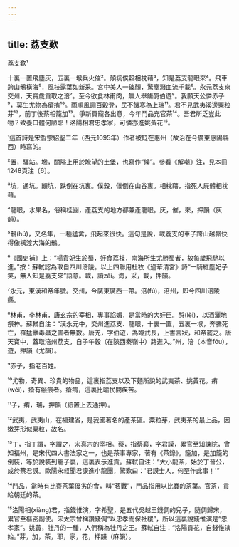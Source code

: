 ```yaml
---
---
---
```

title: 荔支歎
---




荔支歎¹

十裏一置飛塵灰，五裏一堠兵火催²。顛坑僕穀相枕藉³，知是荔支龍眼來⁴。飛車跨山鶻橫海⁵，風枝露葉如新采。宮中美人一破顏，驚塵濺血流千載⁶。永元荔支來交州，天寶歲貢取之涪⁷。至今欲食林甫肉，無人舉觴酹伯遊⁸。我願天公憐赤子⁹，莫生尤物為瘡痏¹⁰。雨順風調百穀登，民不饑寒為上瑞¹¹。君不見武夷溪邊粟粒芽¹²，前丁後蔡相籠加¹³。爭新買寵各出意，今年鬥品充官茶¹⁴。吾君所乏豈此物？致養口體何陋耶！洛陽相君忠孝家，可憐亦進姚黃花¹⁵。

¹這首詩是宋哲宗紹聖二年（西元1095年）作者被貶在惠州（故治在今廣東惠陽縣西）時寫的。

²置，驛站。堠，關隘上用於瞭望的土堡，也寫作“候”。參看《解嘲》注，見本冊1248頁注〔6〕。

³坑，通坑。顛坑，跌倒在坑裏。僕穀，僕倒在山谷裏。相枕藉，指死人屍體相枕藉。

⁴龍眼，水果名，俗稱桂圓，產荔支的地方都兼產龍眼。灰，催，來，押韻（灰韻）。

⁵鶻(hú)，又名隼，一種猛禽，飛起來很快。這句是說，載荔支的車子跨山越嶺快得像橫渡大海的鶻。

⁶《國史補》上：“楊貴妃生於蜀，好食荔枝，南海所生尤勝蜀者，故每歲飛馳以進。”按：蘇軾認為取自四川涪陵。以上四聯用杜牧《過華清宮》詩“一騎紅塵妃子笑，無人知是荔支來”語意。載，讀zǎi。海，采，載，押韻。

⁷永元，東漢和帝年號。交州，今廣東廣西一帶。涪(fú)，涪州，即今四川涪陵縣。

⁸林甫，李林甫，唐玄宗的宰相，專事諂媚，是當時的大奸臣。酹(lèi)，以酒灑地祭神。蘇軾自注：“漢永元中，交州進荔支、龍眼，十裏一置，五裏一堠，奔騰死亡，罹猛獸毒蟲之害者無數。唐羌，字伯遊，為臨武長，上書言狀，和帝罷之。唐天寶中，蓋取涪州荔支，自子午穀（在陝西秦嶺中）路進入。”州，涪（本音fóu），遊，押韻（尤韻）。

⁹赤子，指老百姓。

¹⁰尤物，奇異、珍貴的物品，這裏指荔支以及下麵所說的武夷茶、姚黃花。痏(wěi)，瘡有瘢痕者。瘡痏，這裏比喻民間疾苦。

¹¹子，痏，瑞，押韻（紙置上去通押）。

¹²武夷，武夷山，在福建省，是我國著名的產茶區。粟粒芽，武夷茶的最上品，因嫩芽形似粟粒，故名。

¹³丁，指丁謂，字謂之，宋真宗的宰相。蔡，指蔡襄，字君謨，累官至知諫院，曾知福州，是宋代四大書法家之一，也是茶事專家，著有《茶錄》。籠加，是加籠的倒裝，等於說裝到籠子裏，這裏表示進貢。蘇軾自注：“大小龍茶，始於丁晉公，成於蔡君謨。歐陽永叔聞君謨進小龍團，驚歎曰：'君謨士人，何至作此事！'”

¹⁴鬥品，當時有比賽茶葉優劣的會，叫“茗戰”，鬥品指用以比賽的茶葉。官茶，貢給朝廷的茶。

¹⁵洛陽相(xiàng)君，指錢惟演，字希聖，是五代吳越王錢倜的兒子，隨倜歸宋，累官至樞密副使。宋太宗曾稱讚錢倜“以忠孝而保社稷”，所以這裏說錢惟演是“忠孝家”。姚黃，牡丹的一種，人們稱為牡丹之王。蘇軾自注：“洛陽貢花，自錢惟演始。”芽，加，茶，耶，家，花，押韻（麻韻）。